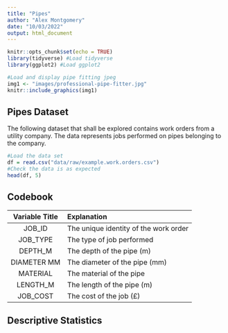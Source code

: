 ```yaml
---
title: "Pipes"
author: "Alex Montgomery"
date: "10/03/2022"
output: html_document
---
```


```r
knitr::opts_chunk$set(echo = TRUE)
library(tidyverse) #Load tidyverse
library(ggplot2) #Load ggplot2
```

```r
#Load and display pipe fitting jpeg
img1 <- "images/professional-pipe-fitter.jpg"
knitr::include_graphics(img1)
```

## Pipes Dataset
The following dataset that shall be explored contains work orders from a utility company. The data represents jobs performed on pipes belonging to the company.

```r
#Load the data set
df = read.csv("data/raw/example.work.orders.csv")
#Check the data is as expected
head(df, 5)
```

## Codebook
Variable Title | Explanation |
|:------:|:------|
JOB_ID | The unique identity of the work order |
JOB_TYPE | The type of job performed |
DEPTH_M | The depth of the pipe (m) |
DIAMETER MM | The diameter of the pipe (mm) |
MATERIAL | The material of the pipe |
LENGTH_M | The length of the pipe (m) |
JOB_COST | The cost of the job (£) |

## Descriptive Statistics


